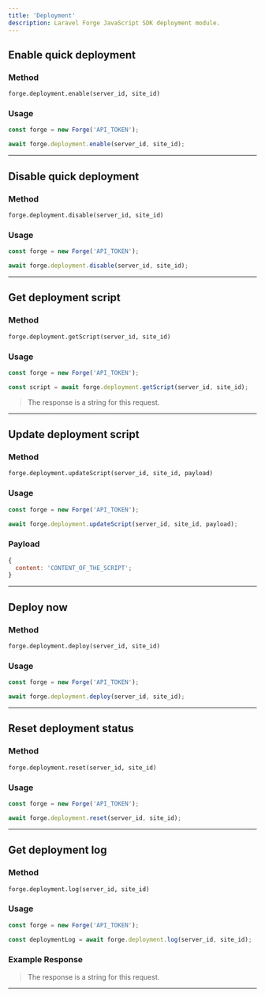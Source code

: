 ```yaml
---
title: 'Deployment'
description: Laravel Forge JavaScript SDK deployment module.
---
```


## Enable quick deployment

### Method

`forge.deployment.enable(server_id, site_id)`

### Usage

```js lineNumbers=true
const forge = new Forge('API_TOKEN');

await forge.deployment.enable(server_id, site_id);
```

---

## Disable quick deployment

### Method

`forge.deployment.disable(server_id, site_id)`

### Usage

```js lineNumbers=true
const forge = new Forge('API_TOKEN');

await forge.deployment.disable(server_id, site_id);
```

---

## Get deployment script

### Method

`forge.deployment.getScript(server_id, site_id)`

### Usage

```js lineNumbers=true
const forge = new Forge('API_TOKEN');

const script = await forge.deployment.getScript(server_id, site_id);
```

> The response is a string for this request.

---

## Update deployment script

### Method

`forge.deployment.updateScript(server_id, site_id, payload)`

### Usage

```js lineNumbers=true
const forge = new Forge('API_TOKEN');

await forge.deployment.updateScript(server_id, site_id, payload);
```

### Payload

```js lineNumbers=true
{
  content: 'CONTENT_OF_THE_SCRIPT';
}
```

---

## Deploy now

### Method

`forge.deployment.deploy(server_id, site_id)`

### Usage

```js lineNumbers=true
const forge = new Forge('API_TOKEN');

await forge.deployment.deploy(server_id, site_id);
```

---

## Reset deployment status

### Method

`forge.deployment.reset(server_id, site_id)`

### Usage

```js lineNumbers=true
const forge = new Forge('API_TOKEN');

await forge.deployment.reset(server_id, site_id);
```

---

## Get deployment log

### Method

`forge.deployment.log(server_id, site_id)`

### Usage

```js lineNumbers=true
const forge = new Forge('API_TOKEN');

const deploymentLog = await forge.deployment.log(server_id, site_id);
```

### Example Response

> The response is a string for this request.

---
